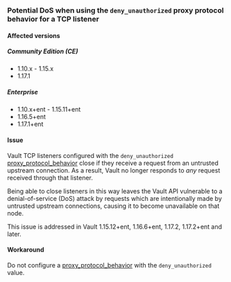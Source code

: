 <a id="listener-proxy-protocol-config" />

### Potential DoS when using the `deny_unauthorized` proxy protocol behavior for a TCP listener

#### Affected versions

##### Community Edition (CE)

- 1.10.x - 1.15.x
- 1.17.1

##### Enterprise

- 1.10.x+ent - 1.15.11+ent
- 1.16.5+ent
- 1.17.1+ent

#### Issue

Vault TCP listeners configured with the `deny_unauthorized` [proxy_protocol_behavior](/vault/docs/configuration/listener/tcp#proxy_protocol_behavior)
close if they receive a request from an untrusted upstream connection. As a result,
Vault no longer responds to *any* request received through that listener.

Being able to close listeners in this way leaves the Vault API vulnerable to a
denial-of-service (DoS) attack by requests which are intentionally made by untrusted
upstream connections, causing it to become unavailable on that node.

This issue is addressed in Vault 1.15.12+ent, 1.16.6+ent, 1.17.2, 1.17.2+ent and later.

#### Workaround

Do not configure a [proxy_protocol_behavior](/vault/docs/configuration/listener/tcp#proxy_protocol_behavior)
with the `deny_unauthorized` value.
